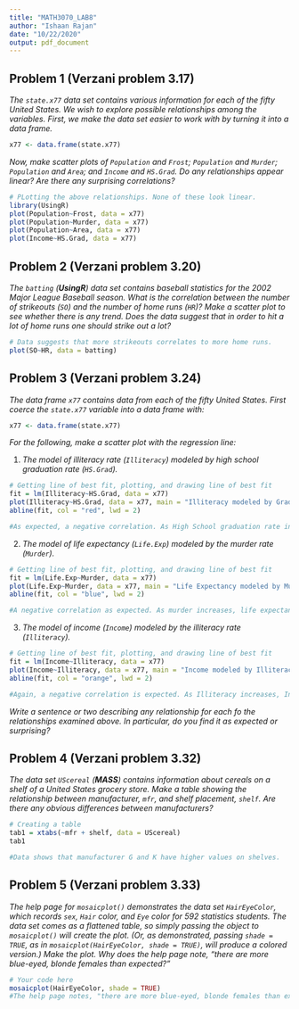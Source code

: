 ---
title: "MATH3070_LAB8"
author: "Ishaan Rajan"
date: "10/22/2020"
output: pdf_document
---


## Problem 1 (Verzani problem 3.17)
*The `state.x77` data set contains various information for each of the fifty United States. We wish to explore possible relationships among the variables. First, we make the data set easier to work with by turning it into a data frame.*

```{r, message=FALSE}
x77 <- data.frame(state.x77)
```

*Now, make scatter plots of `Population` and `Frost`; `Population` and `Murder`; `Population` and `Area`; and `Income` and `HS.Grad`. Do any relationships appear linear? Are there any surprising correlations?*

```{r, tidy=TRUE,message=FALSE}
# PLotting the above relationships. None of these look linear.
library(UsingR)
plot(Population~Frost, data = x77)
plot(Population~Murder, data = x77)
plot(Population~Area, data = x77)
plot(Income~HS.Grad, data = x77)
```

## Problem 2 (Verzani problem 3.20)
*The `batting` (**UsingR**) data set contains baseball statistics for the 2002 Major League Baseball season. What is the correlation between the number of strikeouts (`SO`) and the number of home runs (`HR`)? Make a scatter plot to see whether there is any trend. Does the data suggest that in order to hit a lot of home runs one should strike out a lot?*

```{r, tidy=TRUE,message=FALSE}
# Data suggests that more strikeouts correlates to more home runs. 
plot(SO~HR, data = batting)
```

## Problem 3 (Verzani problem 3.24)
*The data frame `x77` contains data from each of the fifty United States. First coerce the `state.x77` variable into a data frame with:*

```{r, eval=FALSE,message=FALSE}
x77 <- data.frame(state.x77)
```

*For the following, make a scatter plot with the regression line:*

1. *The model of illiteracy rate (`Illiteracy`) modeled by high school graduation rate (`HS.Grad`).*

```{r, tidy=TRUE,message=FALSE}
# Getting line of best fit, plotting, and drawing line of best fit
fit = lm(Illiteracy~HS.Grad, data = x77)
plot(Illiteracy~HS.Grad, data = x77, main = "Illiteracy modeled by Grad Rate")
abline(fit, col = "red", lwd = 2)

#As expected, a negative correlation. As High School graduation rate increases, Illiteracy decreases.
```

2. *The model of life expectancy (`Life.Exp`) modeled by the murder rate (`Murder`).*

```{r, tidy=TRUE,message=FALSE}
# Getting line of best fit, plotting, and drawing line of best fit
fit = lm(Life.Exp~Murder, data = x77)
plot(Life.Exp~Murder, data = x77, main = "Life Expectancy modeled by Murder")
abline(fit, col = "blue", lwd = 2)

#A negative correlation as expected. As murder increases, life expectancy decreases.
```

3. *The model of income (`Income`) modeled by the illiteracy rate (`Illiteracy`).*

```{r, tidy=TRUE,message=FALSE}
# Getting line of best fit, plotting, and drawing line of best fit
fit = lm(Income~Illiteracy, data = x77)
plot(Income~Illiteracy, data = x77, main = "Income modeled by Illiteracy")
abline(fit, col = "orange", lwd = 2)

#Again, a negative correlation is expected. As Illiteracy increases, Income decreases. 

```

*Write a sentence or two describing any relationship for each fo the relationships examined above. In particular, do you find it as expected or surprising?*

## Problem 4 (Verzani problem 3.32)
*The data set `UScereal` (**MASS**) contains information about cereals on a shelf of a United States grocery store. Make a table showing the relationship between manufacturer, `mfr`, and shelf placement, `shelf`. Are there any obvious differences between manufacturers?*

```{r, tidy=TRUE,message=FALSE}
# Creating a table
tab1 = xtabs(~mfr + shelf, data = UScereal)
tab1

#Data shows that manufacturer G and K have higher values on shelves. 
```

## Problem 5 (Verzani problem 3.33)
*The help page for `mosaicplot()` demonstrates the data set `HairEyeColor`, which records `sex`, `Hair` color, and `Eye` color for 592 statistics students. The data set comes as a flattened table, so simply passing the object to `mosaicplot()` will create the plot. (Or, as demonstrated, passing `shade = TRUE`, as in `mosaicplot(HairEyeColor, shade = TRUE)`, will produce a colored version.)*
*Make the plot. Why does the help page note, "there are more blue-eyed, blonde females than expected?"*

```{r, tidy=TRUE,message=FALSE}
# Your code here
mosaicplot(HairEyeColor, shade = TRUE)
#The help page notes, "there are more blue-eyed, blonde females than expected because the relationship should be independent(mosaic is an independence model), but it is looking like there is a dependent relationship. 
```
